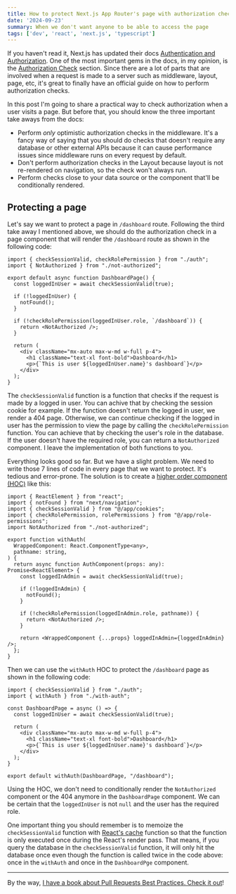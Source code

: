 ```yaml
---
title: How to protect Next.js App Router's page with authorization check
date: '2024-09-23'
summary: When we don't want anyone to be able to access the page
tags: ['dev', 'react', 'next.js', 'typescript']
---
```


If you haven't read it, Next.js has updated their docs [Authentication and Authorization](https://nextjs.org/docs/app/building-your-application/authentication). One of the most important gems in the docs, in my opinion, is the [Authorization Check](https://nextjs.org/docs/app/building-your-application/authentication#authorization-check) section. Since there are a lot of parts that are involved when a request is made to a server such as middleware, layout, page, etc, it's great to finally have an official guide on how to perform authorization checks.

In this post I'm going to share a practical way to check authorization when a user visits a page. But before that, you should know the three important take aways from the docs:

- Perform _only_ optimistic authorization checks in the middleware. It's a fancy way of saying that you should do checks that doesn't require any database or other external APIs because it can cause performance issues since middleware runs on every request by default.
- Don't perform authorization checks in the Layout because layout is not re-rendered on navigation, so the check won't always run.
- Perform checks close to your data source or the component that'll be conditionally rendered.

## Protecting a page

Let's say we want to protect a page in `/dashboard` route. Following the third take away I mentioned above, we should do the authorization check in a page component that will render the `/dashboard` route as shown in the following code:

```typescript:app/dashboard/page.tsx {5, 7-8, 11-12} showLineNumbers
import { checkSessionValid, checkRolePermission } from "./auth";
import { NotAuthorized } from "./not-authorized";

export default async function DashboardPage() {
  const loggedInUser = await checkSessionValid(true);

  if (!loggedInUser) {
    notFound();
  }

  if (!checkRolePermission(loggedInUser.role, `/dashboard`)) {
    return <NotAuthorized />;
  }

  return (
    <div className="mx-auto max-w-md w-full p-4">
      <h1 className="text-xl font-bold">Dashboard</h1>
      <p>{`This is user ${loggedInUser.name}'s dashboard`}</p>
    </div>
  );
}
```

The `checkSessionValid` function is a function that checks if the request is made by a logged in user. You can achive that by checking the session cookie for example. If the function doesn't return the logged in user, we render a 404 page. Otherwise, we can continue checking if the logged in user has the permission to view the page by calling the `checkRolePermission` function. You can achieve that by checking the user's role in the database. If the user doesn't have the required role, you can return a `NotAuthorized` component. I leave the implementation of both functions to you.

Everything looks good so far. But we have a slight problem. We need to write those 7 lines of code in every page that we want to protect. It's tedious and error-prone. The solution is to create a [higher order component (HOC)](https://legacy.reactjs.org/docs/higher-order-components.html) like this:

```typescript:app/dashboard/with-auth.tsx showLineNumbers
import { ReactElement } from "react";
import { notFound } from "next/navigation";
import { checkSessionValid } from "@/app/cookies";
import { checkRolePermission, rolePermissions } from "@/app/role-permissions";
import NotAuthorized from "./not-authorized";

export function withAuth(
  WrappedComponent: React.ComponentType<any>,
  pathname: string,
) {
  return async function AuthComponent(props: any): Promise<ReactElement> {
    const loggedInAdmin = await checkSessionValid(true);

    if (!loggedInAdmin) {
      notFound();
    }

    if (!checkRolePermission(loggedInAdmin.role, pathname)) {
      return <NotAuthorized />;
    }

    return <WrappedComponent {...props} loggedInAdmin={loggedInAdmin} />;
  };
}
```

Then we can use the `withAuth` HOC to protect the `/dashboard` page as shown in the following code:

```typescript:app/dashboard/page.tsx {5, 15} showLineNumbers
import { checkSessionValid } from "./auth";
import { withAuth } from "./with-auth";

const DashboardPage = async () => {
  const loggedInUser = await checkSessionValid(true);

  return (
    <div className="mx-auto max-w-md w-full p-4">
      <h1 className="text-xl font-bold">Dashboard</h1>
      <p>{`This is user ${loggedInUser.name}'s dashboard`}</p>
    </div>
  );
}

export default withAuth(DashboardPage, "/dashboard");
```

Using the HOC, we don't need to conditionally render the `NotAuthorized` component or the 404 anymore in the `DashboardPage` component. We can be certain that the `loggedInUser` is not `null` and the user has the required role.

One important thing you should remember is to memoize the `checkSessionValid` function with [React's cache](https://react.dev/reference/react/cache) function so that the function is only executed once during the React's render pass. That means, if you query the database in the `checkSessionValid` function, it will only hit the database once even though the function is called twice in the code above: once in the `withAuth` and once in the `DashboardPge` component.

---

By the way, [I have a book about Pull Requests Best Practices. Check it out](https://pr.nico.fyi)!
